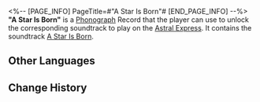<%-- [PAGE_INFO]
PageTitle=#"A Star Is Born"#
[END_PAGE_INFO] --%>
{{Item Infobox
|id          = 210340
|image       = Item A Star Is Born.png
|type        = Disk
|invCategory = Valuables
|rarity      = 3
|effect      = 
|description = A record that can be played on the Express' phonograph. It might be a chance acquisition or a gift from someone else. All sorts of memories surge up when the music plays &mdash; the smiles, encounters, touches, and the excitement of battle. Maybe that is why people still collect records even as society rapidly advances.<br />The current record contains the track "A Star Is Born."
}}
{{Description|''Famous people are not necessarily the best. Many talented people live their lives in obscurity.''}}
'''"A Star Is Born"''' is a [[Phonograph]] Record that the player can use to unlock the corresponding soundtrack to play on the [[Astral Express]]. It contains the soundtrack [[A Star Is Born]].

==Other Languages==
{{Other Languages
|en   = "A Star Is Born"
|zhs  = 《星海浮沉录》
|zht  = 《星海浮沉錄》
|ja   = 『星海浮沈録』
|ko   = ≪스타 탄생≫
|es   = Ha nacido una estrella
|fr   = «&nbsp;A Star Is Born&nbsp;»
|ru   = A Star Is Born
|th   = "A Star Is Born"
|vi   = Biên Niên Sử Biển Sao
|de   = „Ein neuer Stern am Himmel“
|id   = "A Star Is Born"
|pt   = "A Star Is Born"
}}

==Change History==
{{Change History|2.2}}